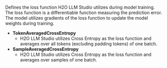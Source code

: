 Defines the loss function H2O LLM Studio utilizes during model training. The loss function is a differentiable function measuring the prediction error. The model utilizes gradients of the loss function to update the model weights during training.

- **TokenAveragedCrossEntropy**
    - H2O LLM Studio utilizes Cross Entropy as the loss function and averages over all tokens (excluding padding tokens) of one batch.
- **SampleAveragedCrossEntropy**
    - H2O LLM Studio utilizes Cross Entropy as the loss function and averages over samples of one batch.
